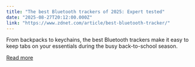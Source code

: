 ```yaml
---
title: "The best Bluetooth trackers of 2025: Expert tested"
date: "2025-08-27T20:12:00.000Z"
link: "https://www.zdnet.com/article/best-bluetooth-tracker/"
---
```


From backpacks to keychains, the best Bluetooth trackers make it easy to keep tabs on your essentials during the busy back-to-school season.

[Read more](https://www.zdnet.com/article/best-bluetooth-tracker/)
